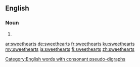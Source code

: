 ==English==

===Noun===
{{head|en|noun plural form}}

# {{plural of|sweetheart|lang=en}}

[[Category:English words with consonant pseudo-digraphs]]

[[ar:sweethearts]]
[[de:sweethearts]]
[[fr:sweethearts]]
[[ku:sweethearts]]
[[my:sweethearts]]
[[ja:sweethearts]]
[[fi:sweethearts]]
[[zh:sweethearts]]